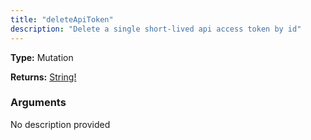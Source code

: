 ```yaml
---
title: "deleteApiToken"
description: "Delete a single short-lived api access token by id"
---
```


**Type:** Mutation

**Returns:** [String!](/api-reference/types/string)

### Arguments

<ResponseField name="id" type="String!" required>
  No description provided
</ResponseField>

